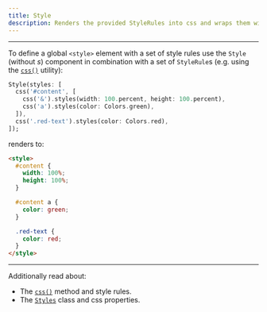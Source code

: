 ```yaml
---
title: Style
description: Renders the provided StyleRules into css and wraps them with a <style> element.
---
```


---

To define a global `<style>` element with a set of style rules use the `Style` (without *s*) component in combination with a set of `StyleRule`s (e.g. using the [`css()`](/api/utils/at_css) utility):

```dart
Style(styles: [
  css('#content', [
    css('&').styles(width: 100.percent, height: 100.percent),
    css('a').styles(color: Colors.green),
  ]),
  css('.red-text').styles(color: Colors.red),
]);
```

renders to:

```html
<style>
  #content {
    width: 100%;
    height: 100%;
  }

  #content a {
    color: green;
  }

  .red-text {
    color: red;
  }
</style>
```

---

Additionally read about:

- The [`css()`](/api/utils/at_css) method and style rules.
- The [`Styles`](/api/utils/styles) class and css properties.
